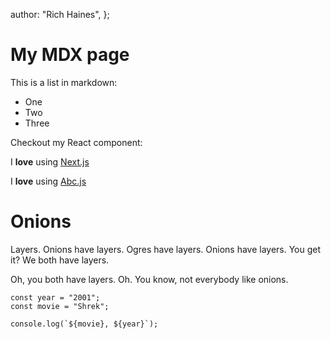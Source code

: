  author: "Rich Haines",
};


# My MDX page

This is a list in markdown:

- One
- Two
- Three

Checkout my React component:

<TestComponent />

I **love** using [Next.js](https://nextjs.org/)

I **love** using [Abc.js](#abc)

# Onions

Layers. Onions have layers. Ogres have layers. Onions have layers. You get it? We both have layers.

Oh, you both have layers. Oh. You know, not everybody like onions.

```js[class="line-numbers-rows"]{2} 
const year = "2001";
const movie = "Shrek";

console.log(`${movie}, ${year}`);
```
